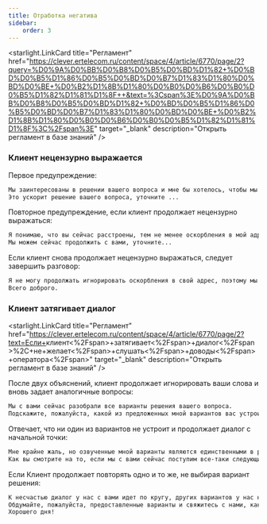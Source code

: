 ```yaml
---
title: Отработка негатива
sidebar:
    order: 3
---
```


<starlight.LinkCard
    title="Регламент"
    href="https://clever.ertelecom.ru/content/space/4/article/6770/page/2?query=%D0%9A%D0%BB%D0%B8%D0%B5%D0%BD%D1%82+%D0%BD%D0%B5%D1%86%D0%B5%D0%BD%D0%B7%D1%83%D1%80%D0%BD%D0%BE+%D0%B2%D1%8B%D1%80%D0%B0%D0%B6%D0%B0%D0%B5%D1%82%D1%81%D1%8F++&text=%3Cspan%3E%D0%9A%D0%BB%D0%B8%D0%B5%D0%BD%D1%82+%D0%BD%D0%B5%D1%86%D0%B5%D0%BD%D0%B7%D1%83%D1%80%D0%BD%D0%BE+%D0%B2%D1%8B%D1%80%D0%B0%D0%B6%D0%B0%D0%B5%D1%82%D1%81%D1%8F%3C%2Fspan%3E"
    target="_blank"
    description="Открыть регламент в базе знаний"
/>

### Клиент нецензурно выражается
Первое предупреждение:
```txt
Мы заинтересованы в решении вашего вопроса и мне бы хотелось, чтобы мы с вами продолжили диалог в конструктивном русле.
Это ускорит решение вашего вопроса, уточните ...
```

Повторное предупреждение, если клиент продолжает нецензурно выражаться:
```txt
Я понимаю, что вы сейчас расстроены, тем не менее оскорбления в мой адрес не ускорят решение вопроса.
Мы можем сейчас продолжить с вами, уточните...
```

Если клиент снова продолжает нецензурно выражаться, следует завершить разговор:
```txt
Я не могу продолжать игнорировать оскорбления в свой адрес, поэтому мы вынуждены завершить наш с вами диалог.
Всего доброго.
```

### Клиент затягивает диалог
<starlight.LinkCard
    title="Регламент"
    href="https://clever.ertelecom.ru/content/space/4/article/6770/page/2?text=Если+<span>клиент<%2Fspan>+<span>затягивает<%2Fspan>+<span>диалог<%2Fspan>%2C+не+<span>желает<%2Fspan>+<span>слушать<%2Fspan>+<span>доводы<%2Fspan>+<span>оператора<%2Fspan>"
    target="_blank"
    description="Открыть регламент в базе знаний"
/>

После двух объяснений, клиент продолжает игнорировать ваши слова и вновь задает аналогичные вопросы:
```txt
Мы с вами сейчас разобрали все варианты решения вашего вопроса.
Подскажите, пожалуйста, какой из предложенных мной вариантов вас устроит?
```

Отвечает, что ни один из вариантов не устроит и продолжает диалог с начальной точки:
```txt
Мне крайне жаль, но озвученные мной варианты являются единственными в решении вашего вопроса.
Как вы смотрите на то, если мы с вами сейчас поступим все-таки следующим образом: (озвучить наиболее приемлемый вариант решения вопроса)?
```

Если Клиент продолжает повторять одно и то же, не выбирая вариант решения:
```txt
К несчастью диалог у нас с вами идет по кругу, других вариантов у нас нет, кроме как завершить разговор.
Обдумайте, пожалуйста, предоставленные варианты и свяжитесь с нами, каким методом вы хотите решить вопрос.
Хорошего дня!
```
